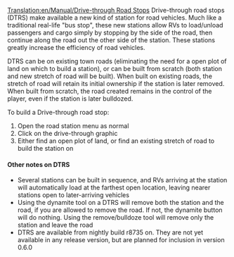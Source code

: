 [[Translation:en/Manual/Drive-through Road Stops]]
Drive-through road stops (DTRS) make available a new kind of station for road vehicles.  Much like a traditional real-life "bus stop", these new stations allow RVs to load/unload passengers and cargo simply by stopping by the side of the road, then continue along the road out the other side of the station.  These stations greatly increase the efficiency of road vehicles.

DTRS can be on existing town roads (eliminating the need for a open plot of land on which to build a station), or can be built from scratch (both station and new stretch of road will be built).  When built on existing roads, the stretch of road will retain its initial ownership if the station is later removed.  When built from scratch, the road created remains in the control of the player, even if the station is later bulldozed.

To build a Drive-through road stop:
#Open the road station menu as normal
#Click on the drive-through graphic
#Either find an open plot of land, or find an existing stretch of road to build the station on

====Other notes on DTRS====
*Several stations can be built in sequence, and RVs arriving at the station will automatically load at the farthest open location, leaving nearer stations open to later-arriving vehicles
*Using the dynamite tool on a DTRS will remove both the station and the road, if you are allowed to remove the road. If not, the dynamite button will do nothing.  Using the remove/bulldoze tool will remove only the station and leave the road
*DTRS are available from nightly build r8735 on.  They are not yet available in any release version, but are planned for inclusion in version 0.6.0